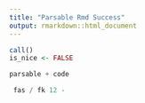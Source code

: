 ```yaml
---
title: "Parsable Rmd Success"
output: rmarkdown::html_document
---
```


```r
call()
is_nice <- FALSE
```

```r
parsable + code
```

```r
 fas / fk 12 -
```
